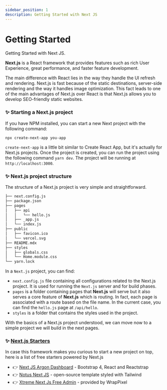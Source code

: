 ```yaml
---
sidebar_position: 1
description: Getting Started with Next JS
---
```


# Getting Started

<SubHeading>Getting Started with Next JS.</SubHeading>

**Next.js** is a React framework that provides features such as rich User Experience, great performance, and faster feature development.&#x20;

The main difference with React lies in the way they handle the UI refresh and rendering. Next.js is fast because of the static destinations, server-side rendering and the way it handles image optimization. This fact leads to one of the main advantages of Next.js over React is that Next.js allows you to develop SEO-friendly static websites.

### ✨ Starting a Next.js project

If you have NPM installed, you can start a new Next project with the following command:&#x20;

```
npx create-next-app you-app
```

`create-next-app` is a little bit similar to Create React App, but it's actually for Next.js projects. Once the project is created, you can run the project using the following command `yarn dev`. The project will be running at `http://localhost:3000`.

### ✨ Next.js project structure

The structure of a Next.js project is very simple and straightforward.&#x20;

```bash
├── next.config.js
├── package.json
├── pages
│   ├── api
│   │   └── hello.js
│   ├── _app.js
│   └── index.js
├── public
│   ├── favicon.ico
│   └── vercel.svg
├── README.mdx
├── styles
│   ├── globals.css
│   └── Home.module.css
└── yarn.lock
```

In a `Next.js` project, you can find:

- `next.config.js` file containing all configurations related to the Next.js project. It is used for running the `Next.js` server and for build phases.
- `pages` is a folder containing pages that **Next.js** will serve but it also serves a core feature of **Next.js** which is routing. In fact, each page is associated with a route based on the file name. In the current case, you can find the `hello.js` page at `/api/hello`.&#x20;
- `styles` is a folder that contains the styles used in the project.&#x20;

With the basics of a Next.js project understood, we can move now to a simple project we will build in the next pages.

### ✨ [Next.js Starters](https://www.admin-dashboards.com/next-js-themes-open-source/)

In case this framework makes you curious to start a new project on top, here is a list of free starters powered by Next.js&#x20;

- 👉 [Next JS Argon Dashboard](https://www.creative-tim.com/product/nextjs-argon-dashboard?AFFILIATE=128200) - Bootstrap 4, React and Reactstrap
- 👉 [Notus Next JS](https://www.creative-tim.com/product/notus-nextjs?AFFILIATE=128200) - open-source template styled with Tailwind
- 👉 [Xtreme Next Js Free Admin](https://www.wrappixel.com/templates/xtreme-next-js-free-admin-template/?ref=157) - provided by WrapPixel&#x20;
